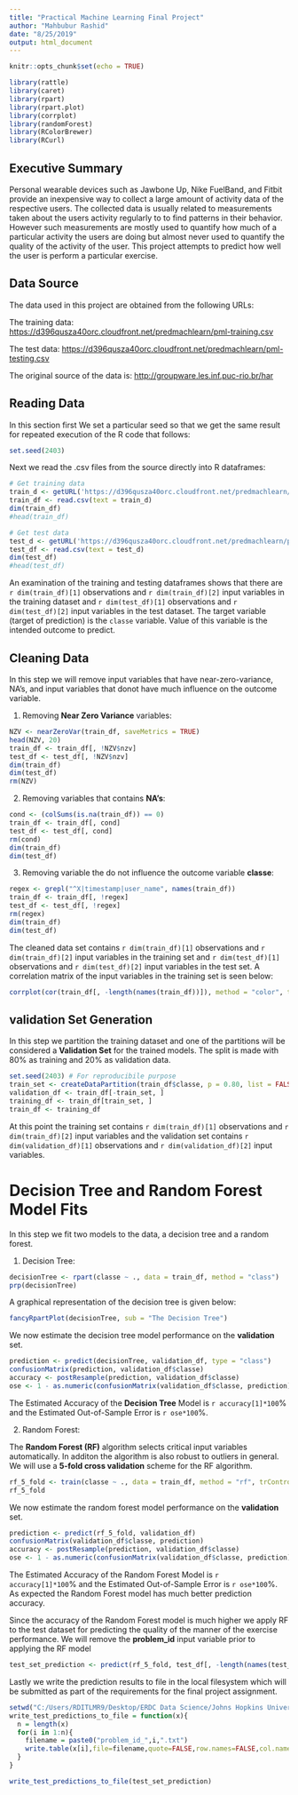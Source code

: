 ```yaml
---
title: "Practical Machine Learning Final Project"
author: "Mahbubur Rashid"
date: "8/25/2019"
output: html_document
---
```


```r
knitr::opts_chunk$set(echo = TRUE)
```

```r
library(rattle)
library(caret)
library(rpart)
library(rpart.plot)
library(corrplot)
library(randomForest)
library(RColorBrewer)
library(RCurl)
```

## Executive Summary

Personal wearable devices such as Jawbone Up, Nike FuelBand, and Fitbit provide an inexpensive way to collect a large amount of activity data of the respective users. The collected data is usually related to measurements taken about the users activity regularly to to find patterns in their behavior. However such measurements are mostly used to quantify how much of a particular activity the users are doing but almost never used to quantify the quality of the activity of the user. This project attempts to predict how well the user is perform a particular exercise.

## Data Source

The data used in this project are obtained from the following URLs:

The training data: [https://d396qusza40orc.cloudfront.net/predmachlearn/pml-training.csv](https://d396qusza40orc.cloudfront.net/predmachlearn/pml-training.csv)

The test data: [https://d396qusza40orc.cloudfront.net/predmachlearn/pml-testing.csv](https://d396qusza40orc.cloudfront.net/predmachlearn/pml-testing.csv)

The original source of the data is: [http://groupware.les.inf.puc-rio.br/har](http://groupware.les.inf.puc-rio.br/har)

## Reading Data

In this section first We set a particular seed so that we get the same result for repeated execution of the R code that follows:  

```r
set.seed(2403)
```

Next we read the .csv files from the source directly into R dataframes:

```r
# Get training data
train_d <- getURL('https://d396qusza40orc.cloudfront.net/predmachlearn/pml-training.csv')
train_df <- read.csv(text = train_d)
dim(train_df)
#head(train_df)

# Get test data
test_d <- getURL('https://d396qusza40orc.cloudfront.net/predmachlearn/pml-testing.csv')
test_df <- read.csv(text = test_d)
dim(test_df)
#head(test_df)
```

An examination of the training and testing dataframes shows that there are `r dim(train_df)[1]` observations and `r dim(train_df)[2]` input variables in the training dataset and `r dim(test_df)[1]` observations and `r dim(test_df)[2]` input variables in the test dataset. The target variable (target of prediction) is the `classe` variable. Value of this variable is the intended outcome to predict.  


## Cleaning Data

In this step we will remove input variables that have near-zero-variance, NA's, and input variables that donot have much influence on the outcome variable.

1. Removing <b>Near Zero Variance</b> variables:  
```r
NZV <- nearZeroVar(train_df, saveMetrics = TRUE)
head(NZV, 20)
train_df <- train_df[, !NZV$nzv]
test_df <- test_df[, !NZV$nzv]
dim(train_df)
dim(test_df)
rm(NZV)
```  

2. Removing variables that contains <b>NA's</b>:
```r
cond <- (colSums(is.na(train_df)) == 0)
train_df <- train_df[, cond]
test_df <- test_df[, cond]
rm(cond)
dim(train_df)
dim(test_df)
```

3. Removing variable the do not influence the outcome variable <b>classe</b>:

```r
regex <- grepl("^X|timestamp|user_name", names(train_df))
train_df <- train_df[, !regex]
test_df <- test_df[, !regex]
rm(regex)
dim(train_df)
dim(test_df)
```

The cleaned data set contains `r dim(train_df)[1]` observations and `r dim(train_df)[2]` input variables in the training set and `r dim(test_df)[1]` observations and `r dim(test_df)[2]` input variables in the test set. A correlation matrix of the input variables in the training set is seen below:

```r
corrplot(cor(train_df[, -length(names(train_df))]), method = "color", tl.cex = 0.5)
```  

## validation Set Generation

In this step we partition the training dataset and one of the partitions will be considered a <b>Validation Set</b> for the trained models. The split is made with 80% as training and 20% as validation data.

```r
set.seed(2403) # For reproducibile purpose
train_set <- createDataPartition(train_df$classe, p = 0.80, list = FALSE)
validation_df <- train_df[-train_set, ]
training_df <- train_df[train_set, ]
train_df <- training_df
```

At this point the training set contains `r dim(train_df)[1]` observations and `r dim(train_df)[2]` input variables and the validation set contains `r dim(validation_df)[1]` observations and `r dim(validation_df)[2]` input variables.

# Decision Tree and Random Forest Model Fits

In this step we fit two models to the data, a decision tree and a random forest.

1. Decision Tree:

```r
decisionTree <- rpart(classe ~ ., data = train_df, method = "class")
prp(decisionTree)
```  

A graphical representation of the decision tree is given below:

```r
fancyRpartPlot(decisionTree, sub = "The Decision Tree")
```

We now estimate the decision tree model performance on the <b>validation</b> set.  
```r
prediction <- predict(decisionTree, validation_df, type = "class")
confusionMatrix(prediction, validation_df$classe)
accuracy <- postResample(prediction, validation_df$classe)
ose <- 1 - as.numeric(confusionMatrix(validation_df$classe, prediction)$overall[1])
```  

The Estimated Accuracy of the <b>Decision Tree</b> Model is `r accuracy[1]*100`% and the Estimated Out-of-Sample Error is `r ose*100`%.  

2. Random Forest:

The <b>Random Forest (RF)</b> algorithm selects critical input variables automatically. In additon the algorithm is also robust to outliers in general.  
We will use a <b>5-fold cross validation</b> scheme for the RF algorithm.  
```r
rf_5_fold <- train(classe ~ ., data = train_df, method = "rf", trControl = trainControl(method = "cv", 5), ntree = 250)
rf_5_fold
```  

We now estimate the random forest model performance on the <b>validation</b> set.  
```r
prediction <- predict(rf_5_fold, validation_df)
confusionMatrix(validation_df$classe, prediction)
accuracy <- postResample(prediction, validation_df$classe)
ose <- 1 - as.numeric(confusionMatrix(validation_df$classe, prediction)$overall[1])
```  

The Estimated Accuracy of the Random Forest Model is `r accuracy[1]*100`% and the Estimated Out-of-Sample Error is `r ose*100`%. As expected the Random Forest model has much better prediction accuracy.  

Since the accuracy of the Random Forest model is much higher we apply RF to the test dataset for predicting the quality of the manner of the exercise performance. We will remove the <b>problem_id</b> input variable prior to applying the RF model

```r
test_set_prediction <- predict(rf_5_fold, test_df[, -length(names(test_df))])
```

Lastly we write the prediction results to file in the local filesystem which will be submitted as part of the requirements for the final project assignment.

```r
setwd("C:/Users/RDITLMR9/Desktop/ERDC Data Science/Johns Hopkins Univertisy/8. Practical Machine Learning/Project")
write_test_predictions_to_file = function(x){
  n = length(x)
  for(i in 1:n){
    filename = paste0("problem_id_",i,".txt")
    write.table(x[i],file=filename,quote=FALSE,row.names=FALSE,col.names=FALSE)
  }
}

write_test_predictions_to_file(test_set_prediction)
```